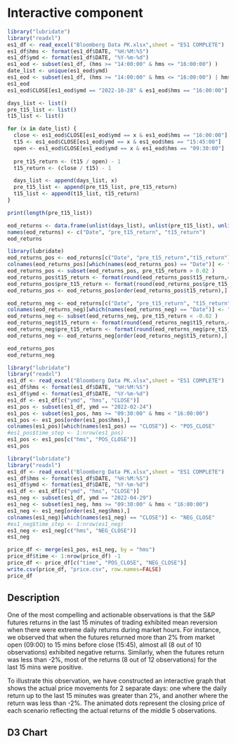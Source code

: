 # Interactive component

```r
library("lubridate")
library("readxl")
es1_df <- read_excel("Bloomberg Data PK.xlsx",sheet = "ES1 COMPLETE")
es1_df$hms <- format(es1_df$DATE, "%H:%M:%S")
es1_df$ymd <- format(es1_df$DATE, "%Y-%m-%d")
es1_eod <- subset(es1_df, (hms >= "14:00:00" & hms <= "16:00:00") )
date_list <- unique(es1_eod$ymd)
es1_eod <- subset(es1_df, (hms >= "14:00:00" & hms <= "16:00:00") | hms == "09:30:00")
es1_eod
es1_eod$CLOSE[es1_eod$ymd == "2022-10-28" & es1_eod$hms == "16:00:00"]

days_list <- list()
pre_t15_list <- list()
t15_list <- list()

for (x in date_list) {
  close <- es1_eod$CLOSE[es1_eod$ymd == x & es1_eod$hms == "16:00:00"]
  t15 <- es1_eod$CLOSE[es1_eod$ymd == x & es1_eod$hms == "15:45:00"]
  open <- es1_eod$CLOSE[es1_eod$ymd == x & es1_eod$hms == "09:30:00"]
  
  pre_t15_return <- (t15 / open) - 1
  t15_return <- (close / t15) - 1

  days_list <- append(days_list, x)
  pre_t15_list <- append(pre_t15_list, pre_t15_return)
  t15_list <- append(t15_list, t15_return)
}

print(length(pre_t15_list))

eod_returns <- data.frame(unlist(days_list), unlist(pre_t15_list), unlist(t15_list))
names(eod_returns) <- c("Date", "pre_t15_return", "t15_return")
eod_returns
```
```r
library(lubridate)
eod_returns_pos <- eod_returns[c("Date", "pre_t15_return","t15_return")]
colnames(eod_returns_pos)[which(names(eod_returns_pos) == "Date")] <- "DATE"
eod_returns_pos <- subset(eod_returns_pos, pre_t15_return > 0.02 )
eod_returns_pos$t15_return <- format(round(eod_returns_pos$t15_return,4),nsmall=4)
eod_returns_pos$pre_t15_return <- format(round(eod_returns_pos$pre_t15_return,4),nsmall=4)
eod_returns_pos <- eod_returns_pos[order(eod_returns_pos$t15_return),]

eod_returns_neg <- eod_returns[c("Date", "pre_t15_return", "t15_return")]
colnames(eod_returns_neg)[which(names(eod_returns_neg) == "Date")] <- "DATE"
eod_returns_neg <- subset(eod_returns_neg, pre_t15_return < -0.02 )
eod_returns_neg$t15_return <- format(round(eod_returns_neg$t15_return,4),nsmall=4)
eod_returns_neg$pre_t15_return <- format(round(eod_returns_neg$pre_t15_return,4),nsmall=4)
eod_returns_neg <- eod_returns_neg[order(eod_returns_neg$t15_return),]

eod_returns_pos
eod_returns_neg
```

```r
library("lubridate")
library("readxl")
es1_df <- read_excel("Bloomberg Data PK.xlsx",sheet = "ES1 COMPLETE")
es1_df$hms <- format(es1_df$DATE, "%H:%M:%S")
es1_df$ymd <- format(es1_df$DATE, "%Y-%m-%d")
es1_df <- es1_df[c("ymd", "hms", "CLOSE")]
es1_pos <- subset(es1_df, ymd == "2022-02-24")
es1_pos <- subset(es1_pos, hms >= "09:30:00" & hms < "16:00:00")
es1_pos <- es1_pos[order(es1_pos$hms),]
colnames(es1_pos)[which(names(es1_pos) == "CLOSE")] <- "POS_CLOSE"
#es1_pos$time_step <- 1:nrow(es1_pos)
es1_pos <- es1_pos[c("hms", "POS_CLOSE")]
es1_pos
```
```r
library("lubridate")
library("readxl")
es1_df <- read_excel("Bloomberg Data PK.xlsx",sheet = "ES1 COMPLETE")
es1_df$hms <- format(es1_df$DATE, "%H:%M:%S")
es1_df$ymd <- format(es1_df$DATE, "%Y-%m-%d")
es1_df <- es1_df[c("ymd", "hms", "CLOSE")]
es1_neg <- subset(es1_df, ymd == "2022-04-29")
es1_neg <- subset(es1_neg, hms >= "09:30:00" & hms < "16:00:00")
es1_neg <- es1_neg[order(es1_neg$hms),]
colnames(es1_neg)[which(names(es1_neg) == "CLOSE")] <- "NEG_CLOSE"
#es1_neg$time_step <- 1:nrow(es1_neg)
es1_neg <- es1_neg[c("hms", "NEG_CLOSE")]
es1_neg
```
```r
price_df <- merge(es1_pos, es1_neg, by = "hms")
price_df$time <- 1:nrow(price_df) -1
price_df <- price_df[c("time", "POS_CLOSE", "NEG_CLOSE")]
write.csv(price_df, "price.csv", row.names=FALSE)
price_df
```

## Description

One of the most compelling and actionable observations is that the S&P futures returns in the last 15 minutes of trading exhibited mean reversion when there were extreme daily returns during market hours.  For instance, we observed that when the futures returned more than 2% from market open (09:00) to 15 mins before close (15:45), almost all (8 out of 10 observations) exhibited negative returns. Similarly, when the futures return was less than -2%, most of the returns (8 out of 12 observations) for the last 15 mins were positive.  

To illustrate this observation, we have constructed an interactive graph that shows the actual price movements for 2 separate days: one where the daily return up to the last 15 minutes was greater than 2%, and another where the return was less than -2%.  The animated dots represent the closing price of each scenario reflecting the actual returns of the middle 5 observations.  

## D3 Chart

<script src="https://d3js.org/d3.v6.js""></script>

<!-- <select id="selectButton"></select> -->

<div id="plot"></div>

<script src="scripts/d3v3.js"></script>
